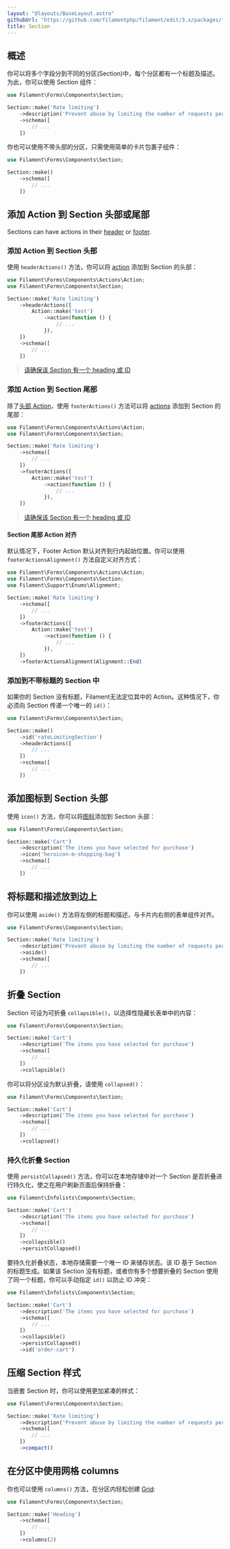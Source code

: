 ```yaml
---
layout: "@layouts/BaseLayout.astro"
githubUrl: "https://github.com/filamentphp/filament/edit/3.x/packages/forms/docs/04-layout/06-section.md"
title: Section
---
```


## 概述

你可以将多个字段分到不同的分区(Section)中，每个分区都有一个标题及描述。为此，你可以使用 Section 组件：

```php
use Filament\Forms\Components\Section;

Section::make('Rate limiting')
    ->description('Prevent abuse by limiting the number of requests per period')
    ->schema([
        // ...
    ])
```

<AutoScreenshot name="forms/layout/section/simple" alt="Section" version="3.x" />

你也可以使用不带头部的分区，只需使用简单的卡片包裹子组件：

```php
use Filament\Forms\Components\Section;

Section::make()
    ->schema([
        // ...
    ])
```

<AutoScreenshot name="forms/layout/section/without-header" alt="Section without header" version="3.x" />

## 添加 Action 到 Section 头部或尾部

Sections can have actions in their [header](#adding-actions-to-the-sections-header) or [footer](#adding-actions-to-the-sections-footer).

### 添加 Action 到 Section 头部

使用 `headerActions()` 方法，你可以将 [action](../actions) 添加到 Section 的头部：

```php
use Filament\Forms\Components\Actions\Action;
use Filament\Forms\Components\Section;

Section::make('Rate limiting')
    ->headerActions([
        Action::make('test')
            ->action(function () {
                // ...
            }),
    ])
    ->schema([
        // ...
    ])
```

<AutoScreenshot name="forms/layout/section/actions" alt="Section with header actions" version="3.x" />

> [请确保该 Section 有一个 heading 或 ID](#adding-actions-to-a-section-without-heading)

### 添加 Action 到 Section 尾部

除了[头部 Action](#添加-action-到-section-头部或尾部)，使用 `footerActions()` 方法可以将 [actions](../actions) 添加到 Section 的尾部：

```php
use Filament\Forms\Components\Actions\Action;
use Filament\Forms\Components\Section;

Section::make('Rate limiting')
    ->schema([
        // ...
    ])
    ->footerActions([
        Action::make('test')
            ->action(function () {
                // ...
            }),
    ])
```

<AutoScreenshot name="forms/layout/section/footer/actions" alt="Section with footer actions" version="3.x" />

> [请确保该 Section 有一个 heading 或 ID](#adding-actions-to-a-section-without-heading)

#### Section 尾部 Action 对齐

默认情况下，Footer Action 默认对齐到行内起始位置。你可以使用 `footerActionsAlignment()` 方法自定义对齐方式：

```php
use Filament\Forms\Components\Actions\Action;
use Filament\Forms\Components\Section;
use Filament\Support\Enums\Alignment;

Section::make('Rate limiting')
    ->schema([
        // ...
    ])
    ->footerActions([
        Action::make('test')
            ->action(function () {
                // ...
            }),
    ])
    ->footerActionsAlignment(Alignment::End)
```

### 添加到不带标题的 Section 中

如果你的 Section 没有标题，Filament无法定位其中的 Action。这种情况下，你必须向 Section 传递一个唯一的 `id()`：

```php
use Filament\Forms\Components\Section;

Section::make()
    ->id('rateLimitingSection')
    ->headerActions([
        // ...
    ])
    ->schema([
        // ...
    ])
```

## 添加图标到 Section 头部

使用 `icon()` 方法，你可以将[图标](https://blade-ui-kit.com/blade-icons?set=1#search)添加到 Section 头部：

```php
use Filament\Forms\Components\Section;

Section::make('Cart')
    ->description('The items you have selected for purchase')
    ->icon('heroicon-m-shopping-bag')
    ->schema([
        // ...
    ])
```

<AutoScreenshot name="forms/layout/section/icons" alt="Section with icon" version="3.x" />

## 将标题和描述放到边上

你可以使用 `aside()` 方法将左侧的标题和描述，与卡片内右侧的表单组件对齐。

```php
use Filament\Forms\Components\Section;

Section::make('Rate limiting')
    ->description('Prevent abuse by limiting the number of requests per period')
    ->aside()
    ->schema([
        // ...
    ])
```

<AutoScreenshot name="forms/layout/section/aside" alt="Section with heading and description aside" version="3.x" />

## 折叠 Section

Section 可设为可折叠 `collapsible()`，以选择性隐藏长表单中的内容：

```php
use Filament\Forms\Components\Section;

Section::make('Cart')
    ->description('The items you have selected for purchase')
    ->schema([
        // ...
    ])
    ->collapsible()
```

你可以将分区设为默认折叠，请使用 `collapsed()`：

```php
use Filament\Forms\Components\Section;

Section::make('Cart')
    ->description('The items you have selected for purchase')
    ->schema([
        // ...
    ])
    ->collapsed()
```

<AutoScreenshot name="forms/layout/section/collapsed" alt="Collapsed section" version="3.x" />

### 持久化折叠 Section

使用 `persistCollapsed()` 方法，你可以在本地存储中对一个 Section 是否折叠进行持久化，使之在用户刷新页面后保持折叠：

```php
use Filament\Infolists\Components\Section;

Section::make('Cart')
    ->description('The items you have selected for purchase')
    ->schema([
        // ...
    ])
    ->collapsible()
    ->persistCollapsed()
```

要持久化折叠状态，本地存储需要一个唯一 ID 来储存状态。该 ID 基于 Section 的标题生成。如果该 Section 没有标题，或者你有多个想要折叠的 Section 使用了同一个标题，你可以手动指定 `id()` 以防止 ID 冲突：

```php
use Filament\Infolists\Components\Section;

Section::make('Cart')
    ->description('The items you have selected for purchase')
    ->schema([
        // ...
    ])
    ->collapsible()
    ->persistCollapsed()
    ->id('order-cart')
```

## 压缩 Section 样式

当嵌套 Section 时，你可以使用更加紧凑的样式：

```php
use Filament\Forms\Components\Section;

Section::make('Rate limiting')
    ->description('Prevent abuse by limiting the number of requests per period')
    ->schema([
        // ...
    ])
    ->compact()
```

<AutoScreenshot name="forms/layout/section/compact" alt="Compact section" version="3.x" />

## 在分区中使用网格 columns

你也可以使用 `columns()` 方法，在分区内轻松创建 [Grid](grid):

```php
use Filament\Forms\Components\Section;

Section::make('Heading')
    ->schema([
        // ...
    ])
    ->columns(2)
```
